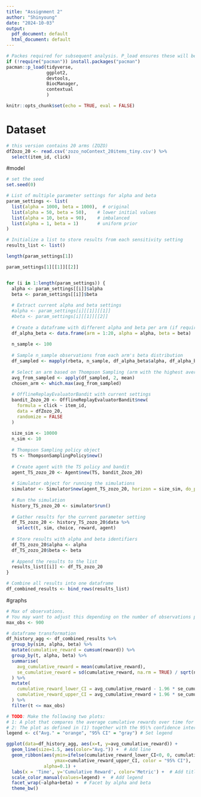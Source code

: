---
title: "Assignment 2"
author: "Shinyoung"
date: "2024-10-03"
output:
  pdf_document: default
  html_document: default
---

```{r setup, include=FALSE}
# Packes required for subsequent analysis. P_load ensures these will be installed and loaded. 
if (!require("pacman")) install.packages("pacman")
pacman::p_load(tidyverse,
               ggplot2,
               devtools,
               BiocManager,
               contextual
               )

knitr::opts_chunk$set(echo = TRUE, eval = FALSE)
```

# Dataset
```{r}
# this version contains 20 arms (ZOZO)
dfZozo_20 <- read.csv('zozo_noContext_20items_tiny.csv') %>%
  select(item_id, click)
```


#model
```{r}
# set the seed
set.seed(0)

# List of multiple parameter settings for alpha and beta
param_settings <- list(
  list(alpha = 1000, beta = 1000),  # original
  list(alpha = 50, beta = 50),    # lower initial values
  list(alpha = 10, beta = 90),    # imbalanced
  list(alpha = 1, beta = 1)       # uniform prior
)

# Initialize a list to store results from each sensitivity setting
results_list <- list()

length(param_settings[1])

param_settings[1][[1]][[2]]


for (i in 1:length(param_settings)) {
  alpha <- param_settings[[i]]$alpha
  beta <- param_settings[[i]]$beta
  
  # Extract current alpha and beta settings
  #alpha <- param_settings[i][[1]][[1]]
  #beta <- param_settings[i][[1]][[2]]
  
  # Create a dataframe with different alpha and beta per arm (if required)
  df_alpha_beta <- data.frame(arm = 1:20, alpha = alpha, beta = beta)
  
  n_sample <- 100
  
  # Sample n_sample observations from each arm's beta distribution
  df_sampled <- mapply(rbeta, n_sample, df_alpha_beta$alpha, df_alpha_beta$beta)
  
  # Select an arm based on Thompson Sampling (arm with the highest average reward)
  avg_from_sampled <- apply(df_sampled, 2, mean)
  chosen_arm <- which.max(avg_from_sampled)
  
  # OfflineReplayEvaluatorBandit with current settings
  bandit_Zozo_20 <- OfflineReplayEvaluatorBandit$new(
    formula = click ~ item_id,
    data = dfZozo_20,
    randomize = FALSE
  )
  
  size_sim <- 10000
  n_sim <- 10
  
  # Thompson Sampling policy object
  TS <- ThompsonSamplingPolicy$new()
  
  # Create agent with the TS policy and bandit
  agent_TS_zozo_20 <- Agent$new(TS, bandit_Zozo_20)
  
  # Simulator object for running the simulations
  simulator <- Simulator$new(agent_TS_zozo_20, horizon = size_sim, do_parallel = TRUE, simulations = n_sim)
  
  # Run the simulation
  history_TS_zozo_20 <- simulator$run()
  
  # Gather results for the current parameter setting
  df_TS_zozo_20 <- history_TS_zozo_20$data %>%
    select(t, sim, choice, reward, agent)
  
  # Store results with alpha and beta identifiers
  df_TS_zozo_20$alpha <- alpha
  df_TS_zozo_20$beta <- beta
  
  # Append the results to the list
  results_list[[i]] <- df_TS_zozo_20
}

# Combine all results into one dataframe
df_combined_results <- bind_rows(results_list)

```


#graphs
```{r}
# Max of observations. 
# You may want to adjust this depending on the number of observations per simulation and the size of the dataset used
max_obs <- 900

# dataframe transformation
df_history_agg <- df_combined_results %>%
  group_by(sim, alpha, beta) %>%
  mutate(cumulative_reward = cumsum(reward)) %>%
  group_by(t, alpha, beta) %>%
  summarise(
    avg_cumulative_reward = mean(cumulative_reward),
    se_cumulative_reward = sd(cumulative_reward, na.rm = TRUE) / sqrt(n_sim)
  ) %>%
  mutate(
    cumulative_reward_lower_CI = avg_cumulative_reward - 1.96 * se_cumulative_reward,
    cumulative_reward_upper_CI = avg_cumulative_reward + 1.96 * se_cumulative_reward
  ) %>%
  filter(t <= max_obs)

# TODO: Make the following two plots:
# 1: A plot that compares the average cumulative rewards over time for 10 and 20 arms using the df_history_agg dataframe
# 2: The plot as defined in (1) together with the 95\% confidence interval.
legend <- c("Avg." = "orange", "95% CI" = "gray") # Set legend

ggplot(data=df_history_agg, aes(x=t, y=avg_cumulative_reward)) +
  geom_line(size=1.5, aes(color="Avg.")) +  # Add line
  geom_ribbon(aes(ymin=ifelse(cumulative_reward_lower_CI<0, 0, cumulative_reward_lower_CI), # Confidence interval
                  ymax=cumulative_reward_upper_CI, color = "95% CI"), 
              alpha=0.1) +
  labs(x = 'Time', y='Cumulative Reward', color='Metric') +  # Add titles
  scale_color_manual(values=legend) +  # Add legend
  facet_wrap(~alpha+beta) +  # Facet by alpha and beta
  theme_bw()
```